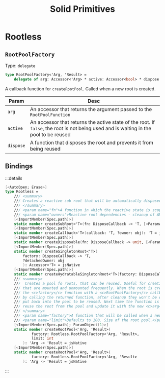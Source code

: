 ﻿---
title: Solid Primitives
---

# Rootless

## `RootPoolFactory`

Type: `delegate`

```fsharp
type RootPoolFactory<'Arg, 'Result> =
    delegate of arg: Accessor<'Arg> * active: Accessor<bool> * dispose: DisposeCallback -> 'Result
```

A callback function for `createRootPool`. Called when a new root is created.

|Param|Desc|
|---|---|
|`arg`|An accessor that returns the argument passed to the `RootPoolFunction`|
|`active`|An accessor that returns the active state of the root. If `false`, the root is not being used and is waiting in the pool to be reused|
|`dispose`|A function that disposes the root and prevents it from being reused|

## Bindings

:::details
```fsharp
[<AutoOpen; Erase>]
type Rootless =
    /// <summary>
    /// Creates a reactive sub root that will be automatically disposed when its owner does.
    /// </summary>
    /// <param name="fn">A function in which the reactive state is scoped</param>
    /// <param name="owners">Reactive root dependencies - cleanup of ANY of them will trigger sub-root disposal. Defaults to <c>getOwner()</c></param>
    [<ImportMember(Spec.path)>]
    static member createSubRoot<'T>(fn: DisposeCallback -> 'T, [<ParamArray>] owners: obj): 'T = jsNative
    [<ImportMember(Spec.path)>]
    static member createCallback<'T>(callback: 'T, ?owner: obj): 'T = jsNative
    [<ImportMember(Spec.path)>]
    static member createDisposable(fn: DisposeCallback -> unit, [<ParamArray>] owners: obj): DisposeCallback = jsNative
    [<ImportMember(Spec.path)>]
    static member createSingletonRoot<'T>(
        factory: DisposeCallback -> 'T,
        ?detachedOwner: obj
        ): Accessor<'T> = jsNative
    [<ImportMember(Spec.path)>]
    static member createHydratableSingletonRoot<'T>(factory: DisposeCallback -> 'T): Accessor<'T> = jsNative
    /// <summary>
    ///  Creates a pool fo roots, that can be reused. Useful for creating components
    /// that are mounted and unmounted frequently. When the root is created, it will call
    /// the <c>factory</c> function with a <c>RootPoolFactory</c> callback. Roots are created
    /// by calling the returned function, after cleanup they won't be disposed but instead
    /// put back into the pool to be reused. Next time the function is called, it will
    /// reuse the root from the pool and update it with the new <c>arg</c>
    /// </summary>
    /// <param name="factory">A function that will be called when a new root is created.</param>
    /// <param name="limit">Defaults to 100. Size of the root pool.</param>
    [<ImportMember(Spec.path); ParamObject(1)>]
    static member createRootPool<'Arg, 'Result>(
            factory: Rootless.RootPoolFactory<'Arg, 'Result>,
            limit: int
        ): 'Arg -> 'Result = jsNative
    [<ImportMember(Spec.path)>]
    static member createRootPool<'Arg, 'Result>(
            factory: Rootless.RootPoolFactory<'Arg, 'Result>
        ): 'Arg -> 'Result = jsNative
```
:::
